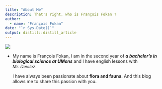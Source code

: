```yaml
---
title: "About Me"
description: That's right, who is François Fokan ?
author:
  - name: "François Fokan" 
date: "`r Sys.Date()`"
output: distill::distill_article
---
```

![](image/UMons.png)

- My name is François Fokan, I am in the second year of ***a bachelor's in biological science at UMons*** and I have english lessons with *Mr. Devilez*.

  I have always been passionate about **flora and fauna**. And this blog allows me to share this passion with you.
